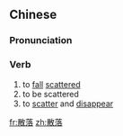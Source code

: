 ==Chinese==
{{zh-forms}}

===Pronunciation===
{{zh-pron
|m=sànluò
|c=saan3 lok6
|mn=qz,xm,zz:sàn-lo̍k/qz,xm,zz:sòaⁿ-lo̍h
|cat=v
}}

===Verb===
{{zh-verb}}

# to [[fall]] [[scattered]]
# to be scattered
# to [[scatter]] and [[disappear]]

[[fr:散落]]
[[zh:散落]]